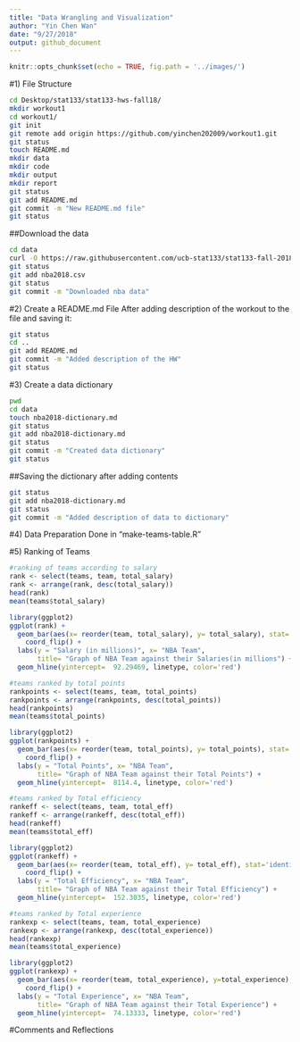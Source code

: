 ```yaml
---
title: "Data Wrangling and Visualization"
author: "Yin Chen Wan"
date: "9/27/2018"
output: github_document
---
```


```r
knitr::opts_chunk$set(echo = TRUE, fig.path = '../images/')
```

#1) File Structure
```bash
cd Desktop/stat133/stat133-hws-fall18/
mkdir workout1
cd workout1/
git init
git remote add origin https://github.com/yinchen202009/workout1.git
git status
touch README.md
mkdir data
mkdir code
mkdir output
mkdir report
git status
git add README.md
git commit -m "New README.md file"
git status
```

##Download the data
```bash
cd data
curl -O https://raw.githubusercontent.com/ucb-stat133/stat133-fall-2018/master/data/nba2018.csv
git status
git add nba2018.csv
git status
git commit -m "Downloaded nba data"
```

#2) Create a README.md File
After adding description of the workout to the file and saving it:
```bash
git status
cd ..
git add README.md 
git commit -m "Added description of the HW"
git status
```

#3) Create a data dictionary
```bash
pwd
cd data
touch nba2018-dictionary.md
git status
git add nba2018-dictionary.md
git status
git commit -m "Created data dictionary"
git status
```

##Saving the dictionary after adding contents
```bash
git status
git add nba2018-dictionary.md
git status
git commit -m "Added description of data to dictionary"
```

#4) Data Preparation
Done in "make-teams-table.R"

#5) Ranking of Teams
```r

#ranking of teams according to salary
rank <- select(teams, team, total_salary)
rank <- arrange(rank, desc(total_salary))
head(rank)
mean(teams$total_salary)

library(ggplot2)
ggplot(rank) +
  geom_bar(aes(x= reorder(team, total_salary), y= total_salary), stat='identity') +
    coord_flip() +
  labs(y = "Salary (in millions)", x= "NBA Team", 
       title= "Graph of NBA Team against their Salaries(in millions") +
  geom_hline(yintercept=  92.29469, linetype, color='red')

#teams ranked by total points
rankpoints <- select(teams, team, total_points)
rankpoints <- arrange(rankpoints, desc(total_points))
head(rankpoints)
mean(teams$total_points)

library(ggplot2)
ggplot(rankpoints) +
  geom_bar(aes(x= reorder(team, total_points), y= total_points), stat='identity') +
    coord_flip() +
  labs(y = "Total Points", x= "NBA Team", 
       title= "Graph of NBA Team against their Total Points") +
  geom_hline(yintercept=  8114.4, linetype, color='red')

#teams ranked by Total efficiency
rankeff <- select(teams, team, total_eff)
rankeff <- arrange(rankeff, desc(total_eff))
head(rankeff)
mean(teams$total_eff)

library(ggplot2)
ggplot(rankeff) +
  geom_bar(aes(x= reorder(team, total_eff), y= total_eff), stat='identity') +
    coord_flip() +
  labs(y = "Total Efficiency", x= "NBA Team", 
       title= "Graph of NBA Team against their Total Efficiency") +
  geom_hline(yintercept=  152.3035, linetype, color='red')

#teams ranked by Total experience
rankexp <- select(teams, team, total_experience)
rankexp <- arrange(rankexp, desc(total_experience))
head(rankexp)
mean(teams$total_experience)

library(ggplot2)
ggplot(rankexp) +
  geom_bar(aes(x= reorder(team, total_experience), y=total_experience), stat='identity') +
    coord_flip() +
  labs(y = "Total Experience", x= "NBA Team", 
       title= "Graph of NBA Team against their Total Experience") +
  geom_hline(yintercept=  74.13333, linetype, color='red')
```

#Comments and Reflections
